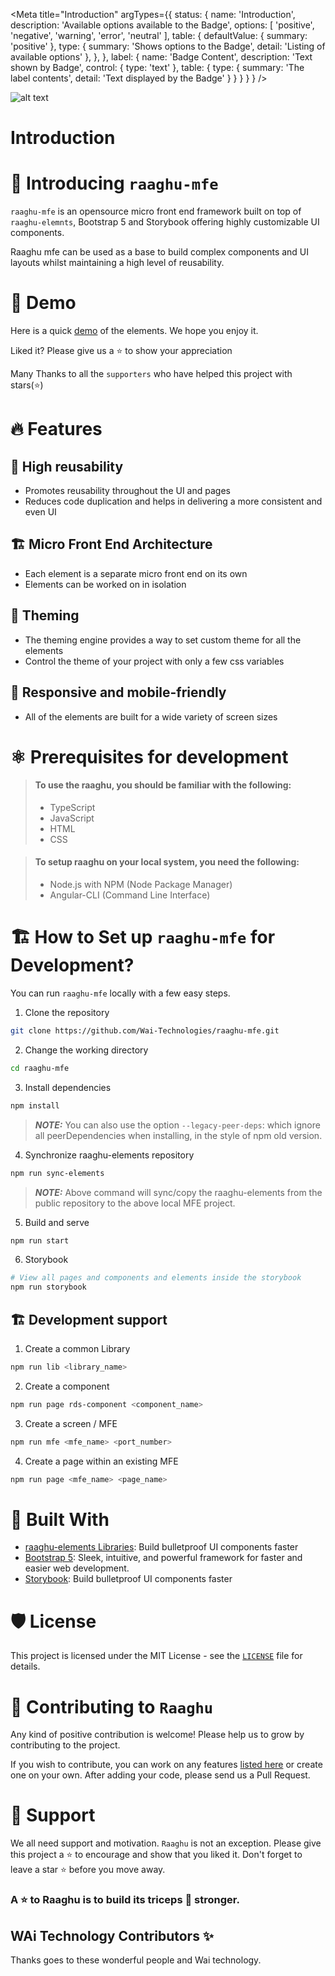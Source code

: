 
<Meta
  title="Introduction"
  argTypes={{
    status: {
      name: 'Introduction',
      description: 'Available options available to the Badge',
      options: [
        'positive',
        'negative',
        'warning',
        'error',
        'neutral'
      ],
      table: {
        defaultValue: {
          summary: 'positive'
        },
        type: {
          summary: 'Shows options to the Badge',
          detail: 'Listing of available options'
        },
      },
    },
    label: {
      name: 'Badge Content',
      description: 'Text shown by Badge',
      control: {
        type: 'text'
      },
      table: {
        type: {
          summary: 'The label contents',
          detail: 'Text displayed by the Badge'
        }
      }
    }
  }
}
  />

<style>{`

  .imageBorder {   
    width: 30%;
    float: right;
  }
  .align{
  text-align: center;
  }
  
`}</style>


<!-- ALL-CONTRIBUTORS-BADGE:START - Do not remove or modify this section -->
<!-- ALL-CONTRIBUTORS-BADGE:END -->

<p align="center" className="imageBorder">

![alt text][logo]

[logo]: https://github.com/Wai-Technologies/raaghu-elements/raw/main/raaghu_icon.png "Raaghu MFE"

</p>

# Introduction

# 👋 Introducing `raaghu-mfe` 

`raaghu-mfe` is an opensource micro front end framework built on top of `raaghu-elemnts`, Bootstrap 5 and Storybook offering highly customizable UI components.

Raaghu mfe can be used as a base to build complex components and UI layouts whilst maintaining a high level of reusability.

# 🚀 Demo
Here is a quick [demo](https://www.raaghu.io) of the elements. We hope you enjoy it.

Liked it? Please give us a ⭐️ to show your appreciation

Many Thanks to all the `supporters` who have helped this project with stars(⭐)

# 🔥 Features

## 🔢 High reusability
 - Promotes reusability throughout the UI and pages
 - Reduces code duplication and helps in delivering a more consistent and even UI

## 🏗️ Micro Front End Architecture
- Each element is a separate micro front end on its own
- Elements can be worked on in isolation

## 📢 Theming
- The theming engine provides a way to set custom theme for all the elements
- Control the theme of your project with only a few css variables

## 📱 Responsive and mobile-friendly
- All of the elements are built for a wide variety of screen sizes

# ⚛️ Prerequisites for development

> #### To use the raaghu, you should be familiar with the following:
> - TypeScript
> - JavaScript
> - HTML
> - CSS

> #### To setup raaghu on your local system, you need the following:
> - Node.js with NPM (Node Package Manager)
> - Angular-CLI (Command Line Interface)

# 🏗️ How to Set up `raaghu-mfe` for Development?
You can run `raaghu-mfe` locally with a few easy steps.

1. Clone the repository

```bash
git clone https://github.com/Wai-Technologies/raaghu-mfe.git
```

2. Change the working directory

```bash
cd raaghu-mfe
```

3. Install dependencies

```bash
npm install
```
> **_NOTE:_** You can also use the option ```--legacy-peer-deps```: which ignore all peerDependencies when installing, in the style of npm old version.

4. Synchronize raaghu-elements repository

```bash
npm run sync-elements
```
> **_NOTE:_** Above command will sync/copy the raaghu-elements from the public repository to the above local MFE project.

5. Build and serve

```bash
npm run start
```

6. Storybook

```bash
# View all pages and components and elements inside the storybook
npm run storybook 
```

## 🏗️ Development support

1. Create a common Library

```bash
npm run lib <library_name>
```

2. Create a component

```bash
npm run page rds-component <component_name>
```

3. Create a screen / MFE

```bash
npm run mfe <mfe_name> <port_number>
```

4. Create a page within an existing MFE

```bash
npm run page <mfe_name> <page_name>
```

# 🍔 Built With
- [raaghu-elements Libraries](https://www.npmjs.com/package/rds-elements): Build bulletproof UI components faster
- [Bootstrap 5](https://bootstrap.com/): Sleek, intuitive, and powerful framework for faster and easier web development.
- [Storybook](https://storybook.js.org/): Build bulletproof UI components faster

# 🛡️ License
This project is licensed under the MIT License - see the [`LICENSE`](LICENSE) file for details.


# 🤝 Contributing to `Raaghu`
Any kind of positive contribution is welcome! Please help us to grow by contributing to the project.

If you wish to contribute, you can work on any features [listed here](https://github.com/Wai-Technologies/raaghu-elements#-upcoming-features) or create one on your own. After adding your code, please send us a Pull Request.  

# 🙏 Support

We all need support and motivation. `Raaghu` is not an exception. Please give this project a ⭐️ to encourage and show that you liked it. Don't forget to leave a star ⭐️ before you move away.

<h3 className="align">
A ⭐️ to <b>Raaghu</b> is to build its triceps 💪 stronger.
</h3>

## WAi Technology Contributors ✨

Thanks goes to these wonderful people and Wai technology.
